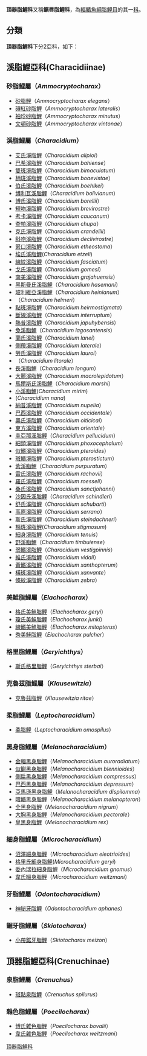 {{Automatic taxobox
| name = 頂器脂鯉科
| image = 
| image_width = 
| image_caption = 
| taxon = Crenuchidae
| subdivision_ranks = [[屬|屬]]
| subdivision = 
* 見內文
}}
'''頂器脂鯉科'''又稱'''鋸唇脂鯉科'''，為[[輻鰭魚綱|輻鰭魚綱]][[脂鯉目|脂鯉目]]的其一[[科|科]]。

== 分類 ==
'''頂器脂鯉科'''下分2亞科，如下：
==溪脂鯉亞科(Characidiinae)==
===砂脂鯉屬（''Ammocryptocharax''）===
*[[砂脂鯉|砂脂鯉]]（''Ammocryptocharax elegans''）
*[[磚紅砂脂鯉|磚紅砂脂鯉]]（''Ammocryptocharax lateralis''）
*[[袖珍砂脂鯉|袖珍砂脂鯉]]（''Ammocryptocharax minutus''）
*[[文頓砂脂鯉|文頓砂脂鯉]]（''Ammocryptocharax vintonae''）

===溪脂鯉屬（''Characidium''）===
*[[艾氏溪脂鯉|艾氏溪脂鯉]]（''Characidium alipioi''）
*[[巴希溪脂鯉|巴希溪脂鯉]]（''Characidium bahiense''）
*[[雙斑溪脂鯉|雙斑溪脂鯉]]（''Characidium bimaculatum''）
*[[柄斑溪脂鯉|柄斑溪脂鯉]]（''Characidium boaevistae''）
*[[伯氏溪脂鯉|伯氏溪脂鯉]]（''Characidium boehlkei''）
*[[博利瓦溪脂鯉|博利瓦溪脂鯉]]（''Characidium bolivianum''）
*[[博氏溪脂鯉|博氏溪脂鯉]]（''Characidium borellii''）
*[[短吻溪脂鯉|短吻溪脂鯉]]（''Characidium brevirostre''）
*[[考卡溪脂鯉|考卡溪脂鯉]]（''Characidium caucanum''）
*[[查帕溪脂鯉|查帕溪脂鯉]]（''Characidium chupa''）
*[[克氏溪脂鯉|克氏溪脂鯉]]（''Characidium crandellii''）
*[[斜吻溪脂鯉|斜吻溪脂鯉]]（''Characidium declivirostre''）
*[[緊口溪脂鯉|緊口溪脂鯉]]（''Characidium etheostoma''）
*[[埃氏溪脂鯉|埃氏溪脂鯉]](''Characidium etzeli'')
*[[線紋溪脂鯉|線紋溪脂鯉]]（''Characidium fasciatum''）
*[[戈氏溪脂鯉|戈氏溪脂鯉]]（''Characidium gomesi''）
*[[南美溪脂鯉|南美溪脂鯉]]（''Characidium grajahuensis''）
*[[黑斯曼氏溪脂鯉|黑斯曼氏溪脂鯉]]（''Characidium hasemani''）
*[[玻利維亞溪脂鯉|玻利維亞溪脂鯉]]（''Characidium heinianum''）
*（''Characidium helmeri''）
*[[點斑溪脂鯉|點斑溪脂鯉]]（''Characidium heirmostigmata''）
*[[斷線溪脂鯉|斷線溪脂鯉]]（''Characidium interruptum''）
*[[熱普溪脂鯉|熱普溪脂鯉]]（''Characidium japuhybensis''）
*[[兔溪脂鯉|兔溪脂鯉]]（''Characidium lagosantensis''）
*[[蘭氏溪脂鯉|蘭氏溪脂鯉]]（''Characidium lanei''）
*[[側帶溪脂鯉|側帶溪脂鯉]]（''Characidium laterale''）
*[[勞氏溪脂鯉|勞氏溪脂鯉]]（''Characidium lauroi''）
*（''Characidium litorale''）
*[[長溪脂鯉|長溪脂鯉]]（''Characidium longum''）
*[[大麗溪脂鯉|大麗溪脂鯉]]（''Characidium macrolepidotum''）
*[[馬爾斯氏溪脂鯉|馬爾斯氏溪脂鯉]]（''Characidium marshi''）
*[[小溪脂鯉|小溪脂鯉]](''Characidium mirim'')
*(''Characidium nana'')
*[[納普溪脂鯉|納普溪脂鯉]]（''Characidium nupelia''）
*[[巴西溪脂鯉|巴西溪脂鯉]]（''Characidium occidentale''）
*[[奧氏溪脂鯉|奧氏溪脂鯉]]（''Characidium oiticicai''）
*[[東方溪脂鯉|東方溪脂鯉]]（''Characidium orientale''）
*[[圭亞那溪脂鯉|圭亞那溪脂鯉]]（''Characidium pellucidum''）
*[[細頭溪脂鯉|細頭溪脂鯉]]（''Characidium phoxocephalum''）
*[[似鰭溪脂鯉|似鰭溪脂鯉]]（''Characidium pteroides''）
*[[斑鰭溪脂鯉|斑鰭溪脂鯉]]（''Characidium pterostictum''）
*[[紫溪脂鯉|紫溪脂鯉]]（''Characidium purpuratum''）
*[[雷氏溪脂鯉|雷氏溪脂鯉]]（''Characidium rachovii''）
*[[羅氏溪脂鯉|羅氏溪脂鯉]]（''Characidium roesseli''）
*[[桑氏溪脂鯉|桑氏溪脂鯉]]（''Characidium sanctjohanni''）
*[[沙因氏溪脂鯉|沙因氏溪脂鯉]]（''Characidium schindleri''）
*[[舒氏溪脂鯉|舒氏溪脂鯉]]（''Characidium schubarti''）
*[[高原溪脂鯉|高原溪脂鯉]]（''Characidium serrano''）
*[[斯氏溪脂鯉|斯氏溪脂鯉]]（''Characidium steindachneri''）
*[[橢斑溪脂鯉|橢斑溪脂鯉]](''Characidium stigmosum'')
*[[細身溪脂鯉|細身溪脂鯉]]（''Characidium tenuis''）
*[[野溪脂鯉|野溪脂鯉]]（''Characidium timbuiense''）
*[[弱鰭溪脂鯉|弱鰭溪脂鯉]]（''Characidium vestigpinnis''）
*[[維氏溪脂鯉|維氏溪脂鯉]]（''Characidium vidali''）
*[[黃鰭溪脂鯉|黃鰭溪脂鯉]]（''Characidium xanthopterum''）
*[[橫斑溪脂鯉|橫斑溪脂鯉]]（''Characidium xanvante''）
*[[條紋溪脂鯉|條紋溪脂鯉]]（''Characidium zebra''）

===美鮭脂鯉屬（''Elachocharax''）===
*[[格氏美鮭脂鯉|格氏美鮭脂鯉]]（''Elachocharax geryi''）
*[[瓊氏美鮭脂鯉|瓊氏美鮭脂鯉]]（''Elachocharax junki''）
*[[線鰭美鮭脂鯉|線鰭美鮭脂鯉]]（''Elachocharax mitopterus''）
*[[秀美鮭脂鯉|秀美鮭脂鯉]]（''Elachocharax pulcher''）

===格里脂鯉屬（''Geryichthys''）===
*[[斯氏格里脂鯉|斯氏格里脂鯉]]（''Geryichthys sterbai''）

===克魯茲脂鯉屬（''Klausewitzia''）===
*[[克魯茲脂鯉|克魯茲脂鯉]]（''Klausewitzia ritae''）
===柔脂鯉屬（''Leptocharacidium''）===
*[[柔脂鯉|柔脂鯉]]（''Leptocharacidium omospilus''）

===黑身脂鯉屬（''Melanocharacidium''）===
*[[金輻黑身脂鯉|金輻黑身脂鯉]]（''Melanocharacidium auroradiatum''）
*[[似鳚黑身脂鯉|似鳚黑身脂鯉]]（''Melanocharacidium blennioides''）
*[[側扁黑身脂鯉|側扁黑身脂鯉]]（''Melanocharacidium compressus''）
*[[巴西黑身脂鯉|巴西黑身脂鯉]]（''Melanocharacidium depressum''）
*[[亞馬遜黑身脂鯉|亞馬遜黑身脂鯉]]（''Melanocharacidium dispilomma''）
*[[暗鰭黑身脂鯉|暗鰭黑身脂鯉]]（''Melanocharacidium melanopteron''）
*[[全黑身脂鯉|全黑身脂鯉]]（''Melanocharacidium nigrum''）
*[[大胸黑身脂鯉|大胸黑身脂鯉]]（''Melanocharacidium pectorale''）
*[[皇黑身脂鯉|皇黑身脂鯉]]（''Melanocharacidium rex''）
===細身脂鯉屬（''Microcharacidium''）===
*[[沼澤細身脂鯉|沼澤細身脂鯉]]（''Microcharacidium eleotrioides''）
*[[格里氏細身脂鯉|格里氏細身脂鯉]](''Microcharacidium geryi'')
*[[委內瑞拉細身脂鯉|委內瑞拉細身脂鯉]]（''Microcharacidium gnomus''）
*[[韋氏細身脂鯉|韋氏細身脂鯉]]（''Microcharacidium weitzmani''）

===牙脂鯉屬（''Odontocharacidium''）===
*[[神秘牙脂鯉|神秘牙脂鯉]]（''Odontocharacidium aphanes''）
===鋸牙脂鯉屬（''Skiotocharax''）===
*[[小帶鋸牙脂鯉|小帶鋸牙脂鯉]]（''Skiotocharax meizon''）

==頂器脂鯉亞科(Crenuchinae)==
===泉脂鯉屬（''Crenuchus''）===
*[[斑點泉脂鯉|斑點泉脂鯉]]（''Crenuchus spilurus''）

===雜色脂鯉屬（''Poecilocharax''）===
*[[博氏雜色脂鯉|博氏雜色脂鯉]]（''Poecilocharax bovalii''）
*[[韋氏雜色脂鯉|韋氏雜色脂鯉]]（''Poecilocharax weitzmani''）
{{Taxonbar|from=Q1760254}}

[[Category:頂器脂鯉科|]]